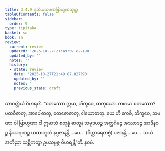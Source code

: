 ```yaml
---
title: 3.4.9 ဒုတိယသမဏဗြာဟ္မဏသုတ္တ
tableOfContents: false
sidebar:
  order: 9
type: tipitaka
basket: su
book: sn
review:
  current: review
  updated: '2025-10-27T21:49:07.827190'
  updated_by: ''
  notes: ''
  history:
  - state: review
    date: '2025-10-27T21:49:07.827190'
    updated_by: ''
    notes: ''
    previous_state: draft
---
```



<ReviewStatus review={frontmatter.review} showDetails={true} />

<HypothesisAnnotation frontmatter={frontmatter} />

<DynamicBreadcrumb />

<Division number="122" book="sn" e="ch" v="18" p="298">

<Paragraph number="818" book="sn">
သာဝတ္ထိယံ ဝိဟရတိ. “စတဿော ဣမာ, ဘိက္ခဝေ, ဓာတုယော. ကတမာ စတဿော? ပထဝီဓာတု, အာပေါဓာတု, တေဇောဓာတု, ဝါယောဓာတု. ယေ ဟိ ကေစိ, ဘိက္ခဝေ, သမဏာ ဝါ ဗြာဟ္မဏာ ဝါ ဣမာသံ စတုန္နံ ဓာတူနံ သမုဒယဉ္စ အတ္ထင်္ဂမဉ္စ အဿာဒဉ္စ အာဒီနဝဉ္စ နိဿရဏဉ္စ ယထာဘူတံ နပ္ပဇာနန္တိ …ပေ…  (ဝိတ္ထာရေတဗ္ဗံ) ပဇာနန္တိ …ပေ…  သယံ အဘိညာ သစ္ဆိကတွာ ဥပသမ္ပဇ္ဇ ဝိဟရန္တီ”တိ.

</Paragraph>
</Division>

<Paragraph number="819" type="center" book="sn">
နဝမံ.
</Paragraph>